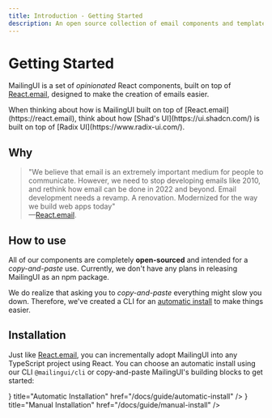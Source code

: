 ```yaml
---
title: Introduction - Getting Started
description: An open source collection of email components and templates
---
```



# Getting Started

MailingUI is a set of _opinionated_ React components, built on top of [React.email](https://react.email), designed to make the creation of emails easier.

<Callout type="info" emoji="ℹ️">
  When thinking about how is MailingUI built on top of [React.email](https://react.email), think about how [Shad's UI](https://ui.shadcn.com/) is built on top of [Radix UI](https://www.radix-ui.com/).
</Callout>

## Why

> "We believe that email is an extremely important medium for people to communicate. However, we need to stop developing emails like 2010, and rethink how email can be done in 2022 and beyond. Email development needs a revamp. A renovation. Modernized for the way we build web apps today"  
—[React.email](https://react.email).

## How to use

All of our components are completely **open-sourced** and intended for a
*copy-and-paste* use. Currently, we don't have any plans in releasing MailingUI as an npm
package.

We do realize that asking you to _copy-and-paste_ everything might slow you down. Therefore, we've created a CLI for an [automatic install](/docs/guide/automatic-install) to make things easier.

## Installation

Just like [React.email](https://react.email), you can incrementally adopt MailingUI into any TypeScript project using React. You can choose an automatic install using our CLI `@mailingui/cli` or copy-and-paste MailingUI's building blocks to get started:

<Cards>
  <Card
    icon={<TerminalIcon />}
    title="Automatic Installation"
    href="/docs/guide/automatic-install"
  />
  <Card
    icon={<CopyIcon />}
    title="Manual Installation"
    href="/docs/guide/manual-install"
  />
</Cards>
